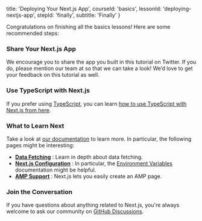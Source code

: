 
  title: 'Deploying Your Next.js App',
  courseId: 'basics',
  lessonId: 'deploying-nextjs-app',
  stepId: 'finally',
  subtitle: 'Finally'
}

Congratulations on finishing all the basics lessons! Here are some recommended steps:

### Share Your Next.js App

We encourage you to share the app you built in this tutorial on Twitter. If you do, please mention our team at <TwitterLink /> so that we can take a look! We’d love to get your feedback on this tutorial as well.

### Use TypeScript with Next.js

If you prefer using [TypeScript](https://www.typescriptlang.org/), you can learn [how to use TypeScript with Next.js from here](/learn/excel/typescript).

### What to Learn Next

Take a look at [our documentation](/docs) to learn more. In particular, the following pages might be interesting:

- [**Data Fetching**](/docs/basic-features/data-fetching) : Learn in depth about data fetching.
- [**Next.js Configuration**](/docs/api-reference/next.config.js/introduction) : In particular, the [Environment Variables](/docs/api-reference/next.config.js/environment-variables) documentation might be helpful.
- [**AMP Support**](/docs/advanced-features/amp-support/introduction) : Next.js lets you easily create an AMP page.

### Join the Conversation

If you have questions about anything related to Next.js, you're always welcome to ask our community on [GitHub Discussions](https://github.com/vercel/next.js/discussions).

